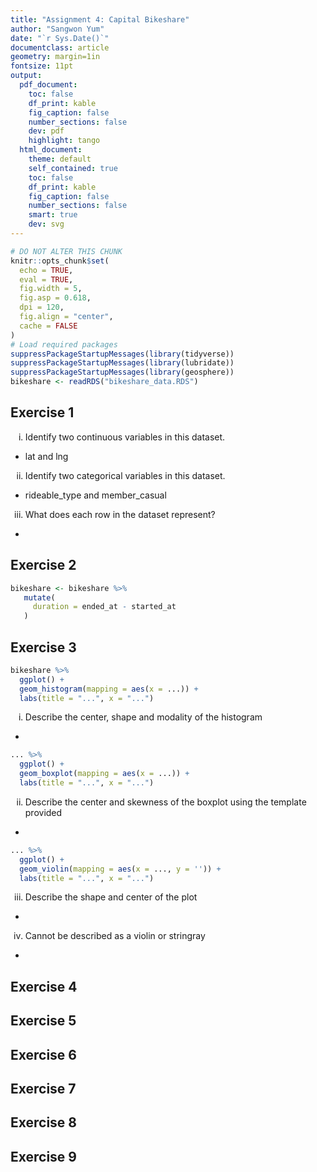 ```yaml
---
title: "Assignment 4: Capital Bikeshare"
author: "Sangwon Yum"
date: "`r Sys.Date()`"
documentclass: article
geometry: margin=1in
fontsize: 11pt
output:
  pdf_document:
    toc: false
    df_print: kable
    fig_caption: false
    number_sections: false
    dev: pdf
    highlight: tango
  html_document:
    theme: default
    self_contained: true
    toc: false
    df_print: kable
    fig_caption: false
    number_sections: false
    smart: true
    dev: svg
---
```


```r
# DO NOT ALTER THIS CHUNK
knitr::opts_chunk$set(
  echo = TRUE,
  eval = TRUE,
  fig.width = 5,
  fig.asp = 0.618,
  dpi = 120,
  fig.align = "center",
  cache = FALSE
)
# Load required packages
suppressPackageStartupMessages(library(tidyverse))
suppressPackageStartupMessages(library(lubridate))
suppressPackageStartupMessages(library(geosphere))
bikeshare <- readRDS("bikeshare_data.RDS")
```


## Exercise 1

i. Identify two continuous variables in this dataset.
+ lat and lng

ii. Identify two categorical variables in this dataset.
+ rideable_type and member_casual

iii. What does each row in the dataset represent?
+ 

## Exercise 2

```r
bikeshare <- bikeshare %>%
   mutate(
     duration = ended_at - started_at
   )
```


## Exercise 3

```r
bikeshare %>%
  ggplot() +
  geom_histogram(mapping = aes(x = ...)) +
  labs(title = "...", x = "...")
```

i. Describe the center, shape and modality of the histogram
+ 

```r
... %>%
  ggplot() +
  geom_boxplot(mapping = aes(x = ...)) +
  labs(title = "...", x = "...")
```

ii. Describe the center and skewness of the boxplot using the template provided
+ 

```r
... %>%
  ggplot() +
  geom_violin(mapping = aes(x = ..., y = '')) +
  labs(title = "...", x = "...")
```

iii. Describe the shape and center of the plot
+

iv. Cannot be described as a violin or stringray
+ 


## Exercise 4



## Exercise 5



## Exercise 6



## Exercise 7



## Exercise 8



## Exercise 9



